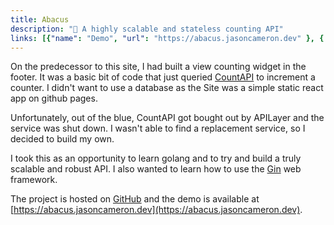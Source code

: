 ```yaml
---
title: Abacus
description: "🧮 A highly scalable and stateless counting API"
links: [{"name": "Demo", "url": "https://abacus.jasoncameron.dev" }, { "name": "GitHub", "url": "https://github.com/JasonLovesDoggo/abacus"}]
---
```


On the predecessor to this site, I had built a view counting widget in the footer. It was a basic bit of code
that just queried [CountAPI](https://countapi.xyz/) to increment a counter. I didn't want to use a database as the
Site was a simple static react app on github pages.

Unfortunately, out of the blue, CountAPI got bought out by APILayer and the service was shut down. I wasn't able to
find a replacement service, so I decided to build my own.

I took this as an opportunity to learn golang and to try and build a truly scalable and robust API. I also wanted to
learn how to use the [Gin](https://github.com/gin-gonic/gin) web framework.

The project is hosted on [GitHub](https://github.com/JasonLovesDoggo/abacus) and the demo is available at
[https://abacus.jasoncameron.dev](https://abacus.jasoncameron.dev).
